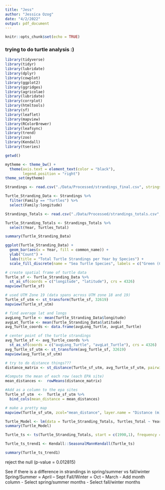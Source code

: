 ```yaml
---
title: "Jess"
author: "Jessica Ozog"
date: "4/2/2022"
output: pdf_document
---
```


```r
knitr::opts_chunk$set(echo = TRUE)
```

### trying to do turtle analysis :)

```r
library(tidyverse)
library(tidyr)
library(lubridate)
library(dplyr)
library(cowplot)
library(ggplot2)
library(ggridges)
library(agricolae)
library(lubridate)
library(corrplot)
library(htmltools)
library(sf)
library(leaflet)
library(mapview)
library(RColorBrewer)
library(leafsync)
library(trend)
library(zoo)
library(Kendall)
library(tseries)

getwd()

mytheme <- theme_bw() +
  theme(axis.text = element_text(color = "black"), 
        legend.position = "right")
theme_set(mytheme)

Strandings <- read.csv("./Data/Processed/strandings_final.csv", stringsAsFactors = TRUE)

Turtle_Stranding_Data <- Strandings %>%
  filter(Family == "Turtles") %>%
  select(Family:longitude)

Strandings_Totals <- read.csv("./Data/Processed/strandings_totals.csv", stringsAsFactors = TRUE)

Turtle_Stranding_Totals <- Strandings_Totals %>%
  select(Year, Turtles_Total)
```

```r
summary(Turtle_Stranding_Data)

ggplot(Turtle_Stranding_Data) +
  geom_bar(aes(x = Year, fill = common_name)) +
  ylab("Count") +
  labs(title = "Total Turtle Strandings per Year by Species") +
  scale_fill_discrete(name = "Sea Turtle Species", labels = c("Green (Chelonia mydas)", "Kemp's Ridley (Lepidochelys kempii)", "Leatherback (Dermochelys coriacea)", "Loggerhead (Caretta caretta)", "Unidentified Turtle"))
```

```r
# create spatial frame of turtle data
Turtle_sf <- Turtle_Stranding_Data %>%
  st_as_sf(coords = c("longitude", "latitude"), crs = 4326)
mapview(Turtle_sf)

# used UTM Zone 19 (data spans across UTM zone 18 and 19)
Turtle_sf_utm <- st_transform(Turtle_sf, 32619)
mapview(Turtle_sf_utm)

# find average lat and longs
avgLong_Turtle <- mean(Turtle_Stranding_Data$longitude)
avgLat_Turtle <- mean(Turtle_Stranding_Data$latitude)
avg_Turtle_coords <- data.frame(avgLong_Turtle, avgLat_Turtle)

# center point of the turtle strandings 
avg_Turtle_sf <- avg_Turtle_coords %>%
  st_as_sf(coords = c("avgLong_Turtle", "avgLat_Turtle"), crs = 4326)
avg_Turtle_sf_utm <- st_transform(avg_Turtle_sf, 32619)
mapview(avg_Turtle_sf_utm)

# try to do distance things???
distance_matrix <- st_distance(Turtle_sf_utm, avg_Turtle_sf_utm, pairwise=T)

#Compute the mean of each row (each EPA site)
mean_distances <-  rowMeans(distance_matrix)

#Add as a column to the epa sites
Turtle_sf_utm  <-  Turtle_sf_utm %>% 
  bind_cols(mean_distance = mean_distances)

# make a pretty map 
mapview(Turtle_sf_utm, zcol="mean_distance", layer.name = "Distance (m) from Mean Stranding Point")
```

```r
Turtle_Model <- lm(data = Turtle_Stranding_Totals, Turtles_Total ~ Year)
summary(Turtle_Model)
```

```r
Turtle_ts <- ts(Turtle_Stranding_Totals, start = c(1990,1), frequency = 1)

Turtle_ts_trend1 <- Kendall::SeasonalMannKendall(Turtle_ts)

summary(Turtle_ts_trend1)
```
reject the null (p-value = 0.012815)




See if there is a difference in strandings in spring/summer vs fall/winter 
Spring/Summer = April – Sept
Fall/Winter = Oct – March 
-	Add month column
-	Select spring/summer months
-	Select fall/winter months 
```r

```

